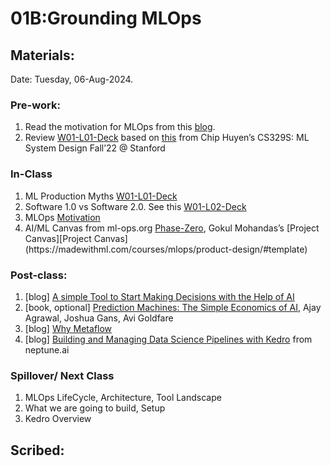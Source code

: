 # 01B:Grounding MLOps {.unnumbered}

## Materials:
Date: Tuesday, 06-Aug-2024.

### Pre-work:

1. Read the motivation for MLOps from this [blog](https://ml-ops.org/content/motivation).
2. Review [W01-L01-Deck](https://docs.google.com/presentation/d/1G2aMDawcGXl-yY3z72emIZ-5PRFsWTEjASBOUGo8MHs/edit?usp=sharing) based on [this](https://docs.google.com/presentation/d/1bhjgRelQ0O5FnYCOGiCVWg_SkfRcZ9bffQsgk6yAaL0/edit#slide=id.gb3e5cf682f_0_261) from Chip Huyen's CS329S: ML System Design Fall'22 @ Stanford



### In-Class

1. ML Production Myths [W01-L01-Deck](https://docs.google.com/presentation/d/1G2aMDawcGXl-yY3z72emIZ-5PRFsWTEjASBOUGo8MHs/edit?usp=sharing) 
2. Software 1.0 vs Software 2.0. See this [W01-L02-Deck](https://docs.google.com/presentation/d/1FLQmzEf2F2zp7ykysChGMKYAOHZbRSh_FDROgYWORwQ/edit?usp=sharing)
3. MLOps [Motivation](https://ml-ops.org/content/motivation)
4. AI/ML Canvas from ml-ops.org [Phase-Zero](https://ml-ops.org/content/phase-zero), Gokul Mohandas's [Project Canvas][Project Canvas](https://madewithml.com/courses/mlops/product-design/#template)


### Post-class:

1. \[blog\] [A simple Tool to Start Making Decisions with the Help of AI](https://hbr.org/2018/04/a-simple-tool-to-start-making-decisions-with-the-help-of-ai)
2. \[book, optional\] [Prediction Machines: The Simple Economics of AI](https://www.amazon.in/Prediction-Machines-Economics-Artificial-Intelligence/dp/1633695670),  Ajay Agrawal, Joshua Gans, Avi Goldfare
2. \[blog\] [Why Metaflow](https://docs.metaflow.org/introduction/why-metaflow)
3. \[blog\] [Building and Managing Data Science Pipelines with Kedro](https://neptune.ai/blog/data-science-pipelines-with-kedro#:~:text=Kedro%20is%20an%20open%2Dsource,prototyping%2C%20and%20promote%20pipeline%20reproducibility.) from neptune.ai

### Spillover/ Next Class

1. MLOps LifeCycle, Architecture, Tool Landscape
2. What we are going to build, Setup
3. Kedro Overview


## Scribed: \

